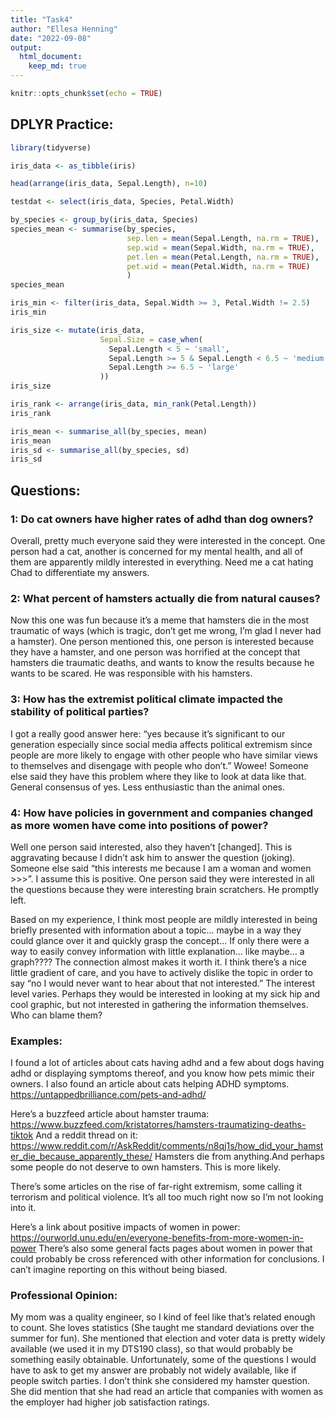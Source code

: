 ```yaml
---
title: "Task4"
author: "Ellesa Henning"
date: "2022-09-08"
output: 
  html_document:
    keep_md: true
---
```


```r
knitr::opts_chunk$set(echo = TRUE)
```

## DPLYR Practice:

```r
library(tidyverse)

iris_data <- as_tibble(iris)

head(arrange(iris_data, Sepal.Length), n=10)

testdat <- select(iris_data, Species, Petal.Width)

by_species <- group_by(iris_data, Species)
species_mean <- summarise(by_species, 
                          sep.len = mean(Sepal.Length, na.rm = TRUE),
                          sep.wid = mean(Sepal.Width, na.rm = TRUE),
                          pet.len = mean(Petal.Length, na.rm = TRUE),
                          pet.wid = mean(Petal.Width, na.rm = TRUE)
                          )
species_mean

iris_min <- filter(iris_data, Sepal.Width >= 3, Petal.Width != 2.5)
iris_min

iris_size <- mutate(iris_data, 
                    Sepal.Size = case_when(
                      Sepal.Length < 5 ~ 'small', 
                      Sepal.Length >= 5 & Sepal.Length < 6.5 ~ 'medium',
                      Sepal.Length >= 6.5 ~ 'large'
                    ))
iris_size

iris_rank <- arrange(iris_data, min_rank(Petal.Length))
iris_rank

iris_mean <- summarise_all(by_species, mean)
iris_mean
iris_sd <- summarise_all(by_species, sd)
iris_sd
```

## Questions:

### 1: Do cat owners have higher rates of adhd than dog owners?
Overall, pretty much everyone said they were interested in the concept. One person had a cat, another is concerned for my mental health, and all of them are apparently mildly interested in everything. Need me a cat hating Chad to differentiate my answers.

### 2: What percent of hamsters actually die from natural causes?
Now this one was fun because it's a meme that hamsters die in the most traumatic of ways (which is tragic, don't get me wrong, I'm glad I never had a hamster). One person mentioned this, one person is interested because they have a hamster, and one person was horrified at the concept that hamsters die traumatic deaths, and wants to know the results because he wants to be scared. He was responsible with his hamsters.

### 3: How has the extremist political climate impacted the stability of political parties?
I got a really good answer here: "yes because it's significant to our generation especially since social media affects political extremism since people are more likely to engage with other people who have similar views to themselves and disengage with people who don't." Wowee! Someone else said they have this problem where they like to look at data like that. General consensus of yes. Less enthusiastic than the animal ones. 

### 4: How have policies in government and companies changed as more women have come into positions of power?
Well one person said interested, also they haven't [changed]. This is aggravating because I didn't ask him to answer the question (joking). Someone else said "this interests me because I am a woman and women >>>". I assume this is positive. One person said they were interested in all the questions because they were interesting brain scratchers. He promptly left. 

Based on my experience, I think most people are mildly interested in being briefly presented with information about a topic... maybe in a way they could glance over it and quickly grasp the concept... If only there were a way to easily convey information with little explanation... like maybe... a graph????
The connection almost makes it worth it. 
I think there's a nice little gradient of care, and you have to actively dislike the topic in order to say "no I would never want to hear about that not interested." The interest level varies. Perhaps they would be interested in looking at my sick hip and cool graphic, but not interested in gathering the information themselves. Who can blame them?

### Examples:
I found a lot of articles about cats having adhd and a few about dogs having adhd or displaying symptoms thereof, and you know how pets mimic their owners. I also found an article about cats helping ADHD symptoms. 
<https://untappedbrilliance.com/pets-and-adhd/>

Here's a buzzfeed article about hamster trauma:
<https://www.buzzfeed.com/kristatorres/hamsters-traumatizing-deaths-tiktok>
And a reddit thread on it:
<https://www.reddit.com/r/AskReddit/comments/n8qj1s/how_did_your_hamster_die_because_apparently_these/>
Hamsters die from anything.And perhaps some people do not deserve to own hamsters. This is more likely. 

There's some articles on the rise of far-right extremism, some calling it terrorism and political violence. It's all too much right now so I'm not looking into it.

Here's a link about positive impacts of women in power:
<https://ourworld.unu.edu/en/everyone-benefits-from-more-women-in-power>
There's also some general facts pages about women in power that could probably be cross referenced with other information for conclusions. I can't imagine reporting on this without being biased. 

### Professional Opinion:
My mom was a quality engineer, so I kind of feel like that's related enough to count. She loves statistics (She taught me standard deviations over the summer for fun). She mentioned that election and voter data is pretty widely available (we used it in my DTS190 class), so that would probably be something easily obtainable. Unfortunately, some of the questions I would have to ask to get my answer are probably not widely available, like if people switch parties. I don't think she considered my hamster question. She did mention that she had read an article that companies with women as the employer had higher job satisfaction ratings. 